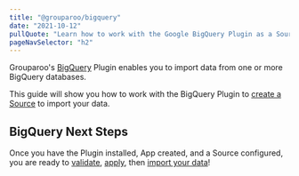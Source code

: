 ```yaml
---
title: "@grouparoo/bigquery"
date: "2021-10-12"
pullQuote: "Learn how to work with the Google BigQuery Plugin as a Source."
pageNavSelector: "h2"
---
```


<PluginDocsLinks plugin="BigQuery" />

Grouparoo's [BigQuery](https://cloud.google.com/bigquery/) Plugin enables you to import data from one or more BigQuery databases.

This guide will show you how to work with the BigQuery Plugin to [create a Source](#create-bigquery-source) to import your data.

<PluginDocsInstallation plugin="BigQuery" />

<PluginDocsCreateApp plugin="BigQuery" />

<ValidateAndApplyConfig headingLevel="h3" />

<PluginDocsColumnarSource plugin="BigQuery" />

## BigQuery Next Steps

Once you have the Plugin installed, App created, and a Source configured, you are ready to [validate](/docs/cli/config#validate), [apply](/docs/cli/config#apply), then [import your data](/docs/cli/run#run)!
